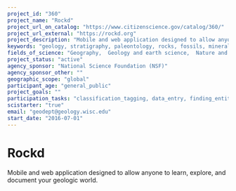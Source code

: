 ```yaml
---
project_id: "360"
project_name: "Rockd"
project_url_on_catalog: "https://www.citizenscience.gov/catalog/360/"
project_url_external: "https://rockd.org"
project_description: "Mobile and web application designed to allow anyone to learn, explore, and document your geologic world."
keywords: "geology, stratigraphy, paleontology, rocks, fossils, minerals"
fields_of_science: "Geography,  Geology and earth science,  Nature and outdoors"
project_status: "active"
agency_sponsor: "National Science Foundation (NSF)"
agency_sponsor_other: ""
geographic_scope: "global"
participant_age: "general_public"
project_goals: ""
participation_tasks: "classification_tagging, data_entry, finding_entities, geolocation, identification,  observation, photography, site_selection_description"
scistarter: "true"
email: "geodept@geology.wisc.edu"
start_date: "2016-07-01"
---
```


# Rockd

Mobile and web application designed to allow anyone to learn, explore, and document your geologic world.
